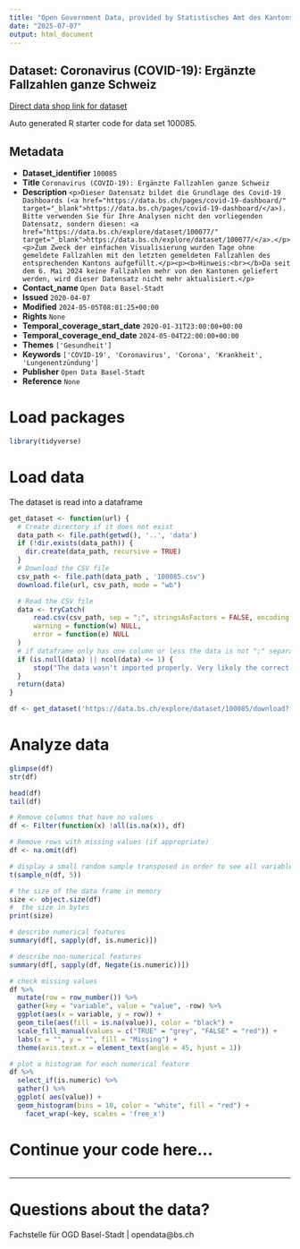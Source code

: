 ```yaml
---
title: "Open Government Data, provided by Statistisches Amt des Kantons Basel-Stadt - Fachstelle OGD"
date: "2025-07-07"
output: html_document
---
```


## Dataset: Coronavirus (COVID-19): Ergänzte Fallzahlen ganze Schweiz

[Direct data shop link for dataset](https://data.bs.ch/explore/dataset/100085)

Auto generated R starter code for data set 100085.

## Metadata

- **Dataset_identifier** `100085`
- **Title** `Coronavirus (COVID-19): Ergänzte Fallzahlen ganze Schweiz`
- **Description** `<p>Dieser Datensatz bildet die Grundlage des Covid-19 Dashboards (<a href="https://data.bs.ch/pages/covid-19-dashboard/" target="_blank">https://data.bs.ch/pages/covid-19-dashboard/</a>). Bitte verwenden Sie für Ihre Analysen nicht den vorliegenden Datensatz, sondern diesen: <a href="https://data.bs.ch/explore/dataset/100077/" target="_blank">https://data.bs.ch/explore/dataset/100077/</a>.</p>
<p>Zum Zweck der einfachen Visualisierung wurden Tage ohne gemeldete Fallzahlen mit den letzten gemeldeten Fallzahlen des entsprechenden Kantons aufgefüllt.</p><p><b>Hinweis:<br></b>Da seit dem 6. Mai 2024 keine Fallzahlen mehr von den Kantonen geliefert werden, wird dieser Datensatz nicht mehr aktualisiert.</p>`
- **Contact_name** `Open Data Basel-Stadt`
- **Issued** `2020-04-07`
- **Modified** `2024-05-05T08:01:25+00:00`
- **Rights** `None`
- **Temporal_coverage_start_date** `2020-01-31T23:00:00+00:00`
- **Temporal_coverage_end_date** `2024-05-04T22:00:00+00:00`
- **Themes** `['Gesundheit']`
- **Keywords** `['COVID-19', 'Coronavirus', 'Corona', 'Krankheit', 'Lungenentzündung']`
- **Publisher** `Open Data Basel-Stadt`
- **Reference** `None`


# Load packages

```r

library(tidyverse)
```

# Load data

The dataset is read into a dataframe

```r
get_dataset <- function(url) {
  # Create directory if it does not exist
  data_path <- file.path(getwd(), '..', 'data')
  if (!dir.exists(data_path)) {
    dir.create(data_path, recursive = TRUE)
  }
  # Download the CSV file
  csv_path <- file.path(data_path , '100085.csv')
  download.file(url, csv_path, mode = "wb")

  # Read the CSV file
  data <- tryCatch(
      read.csv(csv_path, sep = ";", stringsAsFactors = FALSE, encoding = "UTF-8"),
      warning = function(w) NULL,
      error = function(e) NULL
  )
  # if dataframe only has one column or less the data is not ";" separated
  if (is.null(data) || ncol(data) <= 1) {
      stop("The data wasn't imported properly. Very likely the correct separator couldn't be found.\nPlease check the dataset manually and adjust the code.")
  }
  return(data)
}
```

```r

df <- get_dataset('https://data.bs.ch/explore/dataset/100085/download?format=csv&timezone=Europe%2FZurich')

```

# Analyze data

```r

glimpse(df)
str(df)

head(df)
tail(df)

```

```r
# Remove columns that have no values
df <- Filter(function(x) !all(is.na(x)), df)

# Remove rows with missing values (if appropriate)
df <- na.omit(df)
```

```r
# display a small random sample transposed in order to see all variables
t(sample_n(df, 5))
```

```r
# the size of the data frame in memory
size <- object.size(df)
#  the size in bytes
print(size)
```

```r
# describe numerical features
summary(df[, sapply(df, is.numeric)])
```

```r
# describe non-numerical features
summary(df[, sapply(df, Negate(is.numeric))])
```

```r
# check missing values
df %>%
  mutate(row = row_number()) %>%
  gather(key = "variable", value = "value", -row) %>%
  ggplot(aes(x = variable, y = row)) +
  geom_tile(aes(fill = is.na(value)), color = "black") +
  scale_fill_manual(values = c("TRUE" = "grey", "FALSE" = "red")) +
  labs(x = "", y = "", fill = "Missing") +
  theme(axis.text.x = element_text(angle = 45, hjust = 1))
```

```r
# plot a histogram for each numerical feature
df %>%
  select_if(is.numeric) %>%
  gather() %>%
  ggplot( aes(value)) +
  geom_histogram(bins = 10, color = "white", fill = "red") +
    facet_wrap(~key, scales = 'free_x')
```

# Continue your code here...

```r

```
------------------------------------------------------------------------

# Questions about the data?

Fachstelle für OGD Basel-Stadt | opendata@bs.ch
